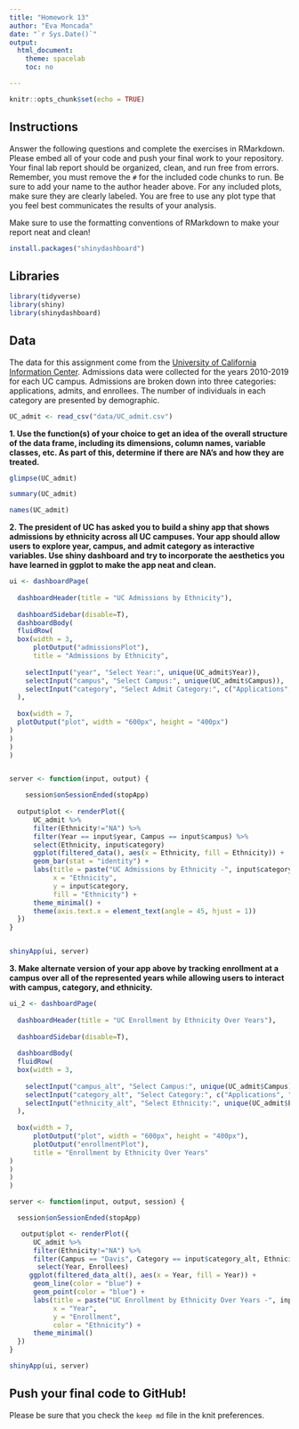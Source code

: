 ```yaml
---
title: "Homework 13"
author: "Eva Moncada"
date: "`r Sys.Date()`"
output:
  html_document:
    theme: spacelab
    toc: no

---
```


```r
knitr::opts_chunk$set(echo = TRUE)
```

## Instructions
Answer the following questions and complete the exercises in RMarkdown. Please embed all of your code and push your final work to your repository. Your final lab report should be organized, clean, and run free from errors. Remember, you must remove the `#` for the included code chunks to run. Be sure to add your name to the author header above. For any included plots, make sure they are clearly labeled. You are free to use any plot type that you feel best communicates the results of your analysis.  

Make sure to use the formatting conventions of RMarkdown to make your report neat and clean!  

```r
install.packages("shinydashboard")
```

## Libraries
```r
library(tidyverse)
library(shiny)
library(shinydashboard)
```

## Data
The data for this assignment come from the [University of California Information Center](https://www.universityofcalifornia.edu/infocenter). Admissions data were collected for the years 2010-2019 for each UC campus. Admissions are broken down into three categories: applications, admits, and enrollees. The number of individuals in each category are presented by demographic.  
```r
UC_admit <- read_csv("data/UC_admit.csv")
```

**1. Use the function(s) of your choice to get an idea of the overall structure of the data frame, including its dimensions, column names, variable classes, etc. As part of this, determine if there are NA's and how they are treated.**  

```r
glimpse(UC_admit)
```

```r
summary(UC_admit)
```

```r
names(UC_admit)
```

**2. The president of UC has asked you to build a shiny app that shows admissions by ethnicity across all UC campuses. Your app should allow users to explore year, campus, and admit category as interactive variables. Use shiny dashboard and try to incorporate the aesthetics you have learned in ggplot to make the app neat and clean.** 

```r
ui <- dashboardPage(
  
  dashboardHeader(title = "UC Admissions by Ethnicity"),
  
  dashboardSidebar(disable=T),
  dashboardBody(
  fluidRow(
  box(width = 3,
      plotOutput("admissionsPlot"),
      title = "Admissions by Ethnicity",
      
    selectInput("year", "Select Year:", unique(UC_admit$Year)),
    selectInput("campus", "Select Campus:", unique(UC_admit$Campus)),
    selectInput("category", "Select Admit Category:", c("Applications", "Admits", "Enrollees"))
  ),
  
  box(width = 7,
  plotOutput("plot", width = "600px", height = "400px")
)
)
)
)


server <- function(input, output) {

    session$onSessionEnded(stopApp)
  
  output$plot <- renderPlot({
      UC_admit %>% 
      filter(Ethnicity!="NA") %>%
      filter(Year == input$year, Campus == input$campus) %>%
      select(Ethnicity, input$category)
      ggplot(filtered_data(), aes(x = Ethnicity, fill = Ethnicity)) +
      geom_bar(stat = "identity") +
      labs(title = paste("UC Admissions by Ethnicity -", input$category),
           x = "Ethnicity",
           y = input$category,
           fill = "Ethnicity") +
      theme_minimal() +
      theme(axis.text.x = element_text(angle = 45, hjust = 1))
  })
}


shinyApp(ui, server)
```

**3. Make alternate version of your app above by tracking enrollment at a campus over all of the represented years while allowing users to interact with campus, category, and ethnicity.**

```r
ui_2 <- dashboardPage(
  
  dashboardHeader(title = "UC Enrollment by Ethnicity Over Years"),
  
  dashboardSidebar(disable=T),
  
  dashboardBody(
  fluidRow(
  box(width = 3,
      
    selectInput("campus_alt", "Select Campus:", unique(UC_admit$Campus)),
    selectInput("category_alt", "Select Category:", c("Applications", "Admits", "Enrollees")),
    selectInput("ethnicity_alt", "Select Ethnicity:", unique(UC_admit$Ethnicity))
  ),
  
  box(width = 7,
      plotOutput("plot", width = "600px", height = "400px"),
      plotOutput("enrollmentPlot"),
      title = "Enrollment by Ethnicity Over Years"
)
)
)
)

server <- function(input, output, session) { 

  session$onSessionEnded(stopApp) 

   output$plot <- renderPlot({
      UC_admit %>% 
      filter(Ethnicity!="NA") %>%
      filter(Campus == "Davis", Category == input$category_alt, Ethnicity == input$ethnicity_alt) %>%
       select(Year, Enrollees)
     ggplot(filtered_data_alt(), aes(x = Year, fill = Year)) +
      geom_line(color = "blue") +
      geom_point(color = "blue") +
      labs(title = paste("UC Enrollment by Ethnicity Over Years -", input$ethnicity_alt),
           x = "Year",
           y = "Enrollment",
           color = "Ethnicity") +
      theme_minimal()
  })
}

shinyApp(ui, server)

```

## Push your final code to GitHub!
Please be sure that you check the `keep md` file in the knit preferences. 